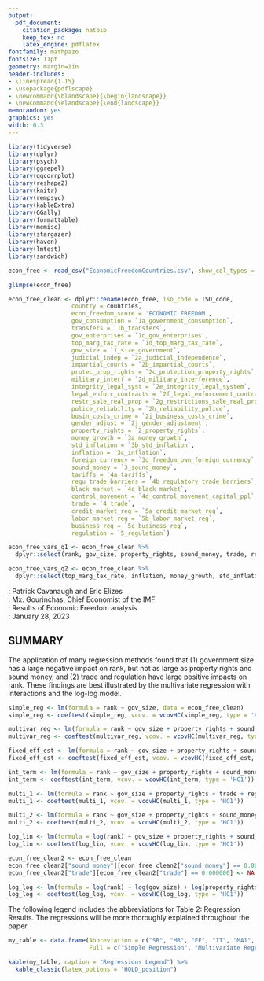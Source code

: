 ```yaml
---
output:
  pdf_document:
    citation_package: natbib
    keep_tex: no
    latex_engine: pdflatex
fontfamily: mathpazo
fontsize: 11pt
geometry: margin=1in
header-includes: 
- \linespread{1.15}
- \usepackage{pdflscape}
- \newcommand{\blandscape}{\begin{landscape}}
- \newcommand{\elandscape}{\end{landscape}}
memorandum: yes
graphics: yes
width: 0.3
---
```


```r
library(tidyverse)
library(dplyr)
library(psych)
library(ggrepel)
library(ggcorrplot)
library(reshape2)
library(knitr)
library(rempsyc)
library(kableExtra)
library(GGally)
library(formattable)
library(memisc)
library(stargazer)
library(haven)
library(lmtest)
library(sandwich)
```

```r
econ_free <- read_csv("EconomicFreedomCountries.csv", show_col_types = FALSE)
```

```r
glimpse(econ_free)
```

```r
econ_free_clean <- dplyr::rename(econ_free, iso_code = ISO_code,
                  country = countries,
                  econ_freedom_score = 'ECONOMIC FREEDOM',
                  gov_consumption = `1a_government_consumption`,
                  transfers = `1b_transfers`,
                  gov_enterprises = `1c_gov_enterprises`,
                  top_marg_tax_rate = `1d_top_marg_tax_rate`,
                  gov_size = `1_size_government`,
                  judicial_indep = `2a_judicial_independence`,
                  impartial_courts = `2b_impartial_courts`,
                  protec_prop_rights = `2c_protection_property_rights`,
                  military_interf = `2d_military_interference`,
                  integrity_legal_syst = `2e_integrity_legal_system`, 
                  legal_enforc_contracts = `2f_legal_enforcement_contracts`,
                  restr_sale_real_prop = `2g_restrictions_sale_real_property`,
                  police_reliability = `2h_reliability_police`,
                  busin_costs_crime = `2i_business_costs_crime`,
                  gender_adjust = `2j_gender_adjustment`,
                  property_rights = `2_property_rights`,
                  money_growth = `3a_money_growth`,
                  std_inflation = `3b_std_inflation`,
                  inflation = `3c_inflation`,
                  foreign_currency = `3d_freedom_own_foreign_currency`,
                  sound_money = `3_sound_money`,
                  tariffs = `4a_tariffs`,
                  regu_trade_barriers = `4b_regulatory_trade_barriers`,
                  black_market = `4c_black_market`,
                  control_movement = `4d_control_movement_capital_ppl`,
                  trade = `4_trade`,
                  credit_market_reg = `5a_credit_market_reg`,
                  labor_market_reg = `5b_labor_market_reg`,
                  business_reg = `5c_business_reg`,
                  regulation = `5_regulation`)
```

```r
econ_free_vars_q1 <- econ_free_clean %>%
  dplyr::select(rank, gov_size, property_rights, sound_money, trade, regulation)

econ_free_vars_q2 <- econ_free_clean %>%
  dplyr::select(top_marg_tax_rate, inflation, money_growth, std_inflation, regu_trade_barriers, business_reg)
```

\begin{center}\textbf{MEMORANDUM}\end{center}

\textbf{FROM}: Patrick Cavanaugh and Eric Elizes  
\textbf{TO}: Mx. Gourinchas, Chief Economist of the IMF  
\textbf{SUBJECT}: Results of Economic Freedom analysis  
\textbf{DATE}: January 28, 2023

\par\noindent\rule{\textwidth}{0.4pt}

## SUMMARY 

The application of many regression methods found that (1) government size has a large negative impact on rank, but not as large as property rights and sound money, and (2) trade and regulation have large positive impacts on rank. These findings are best illustrated by the multivariate regression with interactions and the log-log model.

```r
simple_reg <- lm(formula = rank ~ gov_size, data = econ_free_clean)
simple_reg <- coeftest(simple_reg, vcov. = vcovHC(simple_reg, type = 'HC1'))

multivar_reg <- lm(formula = rank ~ gov_size + property_rights + sound_money + trade + regulation, data = econ_free_clean)
multivar_reg <- coeftest(multivar_reg, vcov. = vcovHC(multivar_reg, type = 'HC1'))

fixed_eff_est <- lm(formula = rank ~ gov_size + property_rights + sound_money + trade + regulation + country , data = econ_free_clean)
fixed_eff_est <- coeftest(fixed_eff_est, vcov. = vcovHC(fixed_eff_est, type = 'HC1'))

int_term <- lm(formula = rank ~ gov_size + property_rights + sound_money + trade + regulation + country  + trade * regulation , data = econ_free_clean)
int_term <- coeftest(int_term, vcov. = vcovHC(int_term, type = 'HC1'))

multi_1 <- lm(formula = rank ~ gov_size + property_rights + trade + regulation + country , data = econ_free_clean)
multi_1 <- coeftest(multi_1, vcov. = vcovHC(multi_1, type = 'HC1'))

multi_2 <- lm(formula = rank ~ gov_size + property_rights + sound_money + regulation + country , data = econ_free_clean)
multi_2 <- coeftest(multi_2, vcov. = vcovHC(multi_2, type = 'HC1'))

log_lin <- lm(formula = log(rank) ~ gov_size + property_rights + sound_money + trade + regulation + country , data = econ_free_clean)
log_lin <- coeftest(log_lin, vcov. = vcovHC(log_lin, type = 'HC1'))

econ_free_clean2 <- econ_free_clean
econ_free_clean2["sound_money"][econ_free_clean2["sound_money"] == 0.000000] <- NA
econ_free_clean2["trade"][econ_free_clean2["trade"] == 0.000000] <- NA

log_log <- lm(formula = log(rank) ~ log(gov_size) + log(property_rights) + log(sound_money) + log(trade) + log(regulation) + country, data = econ_free_clean2, na.action = na.omit)
log_log <- coeftest(log_log, vcov. = vcovHC(log_log, type = 'HC1'))
```

The following legend includes the abbreviations for Table 2: Regression Results. The regressions will be more thoroughly explained throughout the paper.

```r
my_table <- data.frame(Abbreviation = c("SR", "MR", "FE", "IT", "MA1", "MA2", "Log-Lin", "Log-Log"),
                       Full = c("Simple Regression", "Multivariate Regression", "Fixed Effects Estimator", "Interaction Term", "Multicollinearity Analysis 1", "Multicollinearity Analysis 2", "Log-Linear Model", "Log-Log Model"))

kable(my_table, caption = "Regressions Legend") %>%
  kable_classic(latex_options = "HOLD_position")
```